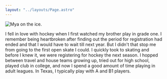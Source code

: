 ```yaml
---
layout: "../layouts/Page.astro"
---
```


![Mya on the ice.](/img/hockey.jpg)

I fell in love with hockey when I first watched my brother play in grade one. I remember being heartbroken after finding
out the period for registration had ended and that I would have to wait till next year. But I didn't that stop me from
going to the first open skate I could. I quickly took to skating and before I knew it, we were registering for hockey
the next season. I hopped between travel and house teams growing up, tried out for high school, played club in college,
and now I spend a good amount of time playing in adult leagues. In Texas, I typically play with A and B1 players.
